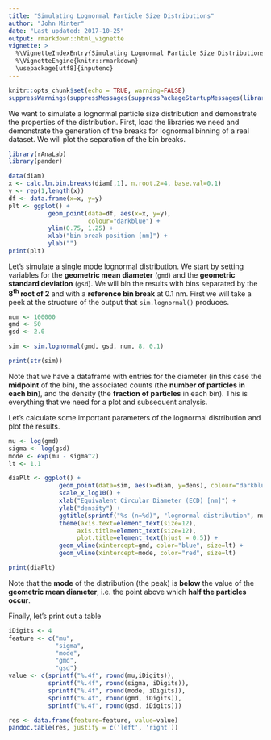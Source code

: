 ```yaml
---
title: "Simulating Lognormal Particle Size Distributions"
author: "John Minter"
date: "Last updated: 2017-10-25"
output: rmarkdown::html_vignette
vignette: >
  %\VignetteIndexEntry{Simulating Lognormal Particle Size Distributions}
  %\VignetteEngine{knitr::rmarkdown}
  \usepackage[utf8]{inputenc}
---
```



```r
knitr::opts_chunk$set(echo = TRUE, warning=FALSE)
suppressWarnings(suppressMessages(suppressPackageStartupMessages(library(rAnaLab))))
```
We want to simulate a lognormal particle size distribution and
demonstrate the properties of the distribution. First, load the
libraries we need and demonstrate the generation of the breaks for
lognormal binning of a real dataset. We will plot the separation of
the bin breaks.

```r
library(rAnaLab)
library(pander)

data(diam)
x <- calc.ln.bin.breaks(diam[,1], n.root.2=4, base.val=0.1)
y <- rep(1,length(x))
df <- data.frame(x=x, y=y)
plt <- ggplot() +
           geom_point(data=df, aes(x=x, y=y),
                      colour="darkblue") +
           ylim(0.75, 1.25) +
           xlab("bin break position [nm]") +
           ylab("") 
print(plt)
```

Let's simulate a single mode lognormal distribution. We start by setting
variables for the **geometric mean diameter** (`gmd`) and the
**geometric standard deviation** (`gsd`). We will bin the results
with bins separated by the **8^th^ root of 2** and with a
**reference bin break** at 0.1 nm. First we will take a peek at the
structure of the output that `sim.lognormal()` produces.

```r
num <- 100000
gmd <- 50
gsd <- 2.0

sim <- sim.lognormal(gmd, gsd, num, 8, 0.1)

print(str(sim))
```

Note that we have a dataframe with entries for the diameter (in this
case the **midpoint** of the bin), the associated counts (the
**number of particles in each bin**), and the density (the 
**fraction of particles** in each bin). This is everything
that we need for a plot and subsequent analysis.

Let's calculate some important parameters of the lognormal distribution
and plot the results.

```r
mu <- log(gmd)
sigma <- log(gsd)
mode <- exp(mu - sigma^2)
lt <- 1.1

diaPlt <- ggplot() +
              geom_point(data=sim, aes(x=diam, y=dens), colour="darkblue") +
              scale_x_log10() +
              xlab("Equivalent Circular Diameter (ECD) [nm]") +
              ylab("density") +
              ggtitle(sprintf("%s (n=%d)", "lognormal distribution", num)) +
              theme(axis.text=element_text(size=12),
                   axis.title=element_text(size=12),
                   plot.title=element_text(hjust = 0.5)) +
              geom_vline(xintercept=gmd, color="blue", size=lt) + 
              geom_vline(xintercept=mode, color="red", size=lt)

print(diaPlt)

```

Note that the **mode** of the distribution (the peak) is **below**
the value of the **geometric mean diameter**, i.e. the point above
which **half the particles occur**.

Finally, let's print out a table

```r
iDigits <- 4
feature <- c("mu",
             "sigma",
             "mode", 
             "gmd",
             "gsd")
value <- c(sprintf("%.4f", round(mu,iDigits)),
           sprintf("%.4f", round(sigma, iDigits)),
           sprintf("%.4f", round(mode, iDigits)),
           sprintf("%.4f", round(gmd, iDigits)),
           sprintf("%.4f", round(gsd, iDigits)))

res <- data.frame(feature=feature, value=value)
pandoc.table(res, justify = c('left', 'right'))
```


